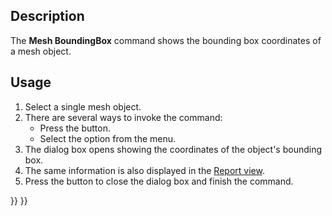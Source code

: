 <languages/>
<translate>

<!--T:6-->
{{Docnav
|[[Mesh_EvaluateSolid|EvaluateSolid]]
|[[Mesh_VertexCurvature|VertexCurvature]]
|[[Mesh_Workbench|Mesh]]
|IconL=Mesh_EvaluateSolid.svg
|IconR=Mesh_VertexCurvature.svg
|IconC=Workbench_Mesh.svg
}}

<!--T:1-->
{{GuiCommand
|Name=Mesh BoundingBox
|MenuLocation=Meshes → Analyze → Boundings Info
|Workbenches=[[Mesh_Workbench|Mesh]]
}}

==Description== <!--T:10-->

<!--T:2-->
The '''Mesh BoundingBox''' command shows the bounding box coordinates of a mesh object.

==Usage== <!--T:11-->

<!--T:3-->
# Select a single mesh object.
# There are several ways to invoke the command:
#* Press the {{Button|[[Image:Mesh_BoundingBox.svg|16px]] [[Mesh_BoundingBox|Boundings Info]]}} button.
#* Select the {{MenuCommand|Meshes → Analyze → [[Image:Mesh_BoundingBox.svg|16px]] Boundings Info}} option from the menu.
# The {{MenuCommand|Boundings}} dialog box opens showing the coordinates of the object's bounding box.
# The same information is also displayed in the [[Report_view|Report view]].
# Press the {{Button|OK}} button to close the dialog box and finish the command.


<!--T:7-->
{{Docnav
|[[Mesh_EvaluateSolid|EvaluateSolid]]
|[[Mesh_VertexCurvature|VertexCurvature]]
|[[Mesh_Workbench|Mesh]]
|IconL=Mesh_EvaluateSolid.svg
|IconR=Mesh_VertexCurvature.svg
|IconC=Workbench_Mesh.svg
}}

</translate>
{{Mesh Tools navi{{#translation:}}}}
{{Userdocnavi{{#translation:}}}}
{{clear}}